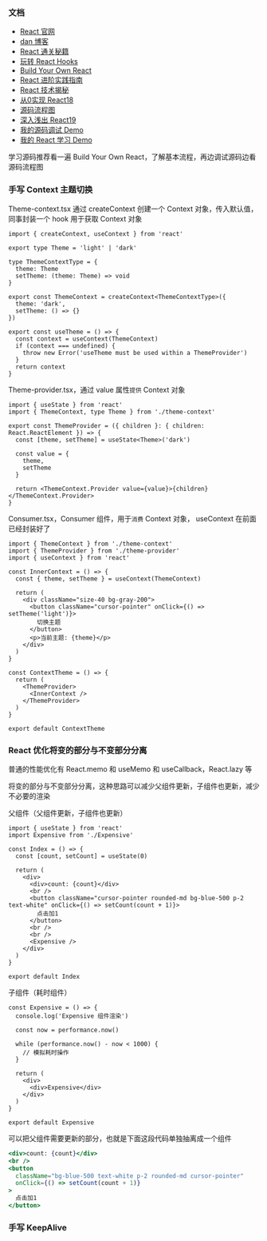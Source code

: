 ### 文档

- [React 官网](https://react.docschina.org/)
- [dan 博客](https://overreacted.io/)
- [React 通关秘籍](https://juejin.cn/book/7294082310658326565?scrollMenuIndex=1)
- [玩转 React Hooks](https://juejin.cn/book/7230622711905517605?scrollMenuIndex=1)
- [Build Your Own React](https://pomb.us/build-your-own-react/)
- [React 进阶实践指南](https://juejin.cn/book/6945998773818490884?scrollMenuIndex=1)
- [React 技术揭秘](https://react.iamkasong.com/)
- [从0实现 React18](https://appjiz2zqrn2142.xet-pc.citv.cn/p/t_pc/goods_pc_detail/goods_detail/p_638035c1e4b07b05581d25db?fromH5=true&type=3)
- [源码流程图](https://www.processon.com/view/link/63bcef8cf27176074bb81a21)
- [深入浅出 React19](https://blog.xiguadev.com/)
- [我的源码调试 Demo](https://github.com/imberZsk/react/tree/main/debugger)
- [我的 React 学习 Demo](https://github.com/imberZsk/demos/tree/main/003react-learn)

学习源码推荐看一遍 Build Your Own React，了解基本流程，再边调试源码边看源码流程图

### 手写 Context 主题切换

Theme-context.tsx 通过 createContext 创建一个 Context 对象，传入默认值，同事封装一个 hook 用于获取 Context 对象

```tsx
import { createContext, useContext } from 'react'

export type Theme = 'light' | 'dark'

type ThemeContextType = {
  theme: Theme
  setTheme: (theme: Theme) => void
}

export const ThemeContext = createContext<ThemeContextType>({
  theme: 'dark',
  setTheme: () => {}
})

export const useTheme = () => {
  const context = useContext(ThemeContext)
  if (context === undefined) {
    throw new Error('useTheme must be used within a ThemeProvider')
  }
  return context
}
```

Theme-provider.tsx，通过 value 属性`提供` Context 对象

```tsx
import { useState } from 'react'
import { ThemeContext, type Theme } from './theme-context'

export const ThemeProvider = ({ children }: { children: React.ReactElement }) => {
  const [theme, setTheme] = useState<Theme>('dark')

  const value = {
    theme,
    setTheme
  }

  return <ThemeContext.Provider value={value}>{children}</ThemeContext.Provider>
}
```

Consumer.tsx，Consumer 组件，用于`消费` Context 对象， useContext 在前面已经封装好了

```tsx
import { ThemeContext } from './theme-context'
import { ThemeProvider } from './theme-provider'
import { useContext } from 'react'

const InnerContext = () => {
  const { theme, setTheme } = useContext(ThemeContext)

  return (
    <div className="size-40 bg-gray-200">
      <button className="cursor-pointer" onClick={() => setTheme('light')}>
        切换主题
      </button>
      <p>当前主题: {theme}</p>
    </div>
  )
}

const ContextTheme = () => {
  return (
    <ThemeProvider>
      <InnerContext />
    </ThemeProvider>
  )
}

export default ContextTheme
```

### React 优化将变的部分与不变部分分离

普通的性能优化有 React.memo 和 useMemo 和 useCallback，React.lazy 等

将变的部分与不变部分分离，这种思路可以减少父组件更新，子组件也更新，减少不必要的渲染

父组件（父组件更新，子组件也更新）

```tsx
import { useState } from 'react'
import Expensive from './Expensive'

const Index = () => {
  const [count, setCount] = useState(0)

  return (
    <div>
      <div>count: {count}</div>
      <br />
      <button className="cursor-pointer rounded-md bg-blue-500 p-2 text-white" onClick={() => setCount(count + 1)}>
        点击加1
      </button>
      <br />
      <br />
      <Expensive />
    </div>
  )
}

export default Index
```

子组件（耗时组件）

```tsx
const Expensive = () => {
  console.log('Expensive 组件渲染')

  const now = performance.now()

  while (performance.now() - now < 1000) {
    // 模拟耗时操作
  }

  return (
    <div>
      <div>Expensive</div>
    </div>
  )
}

export default Expensive
```

可以把父组件需要更新的部分，也就是下面这段代码单独抽离成一个组件

```jsx
<div>count: {count}</div>
<br />
<button
  className="bg-blue-500 text-white p-2 rounded-md cursor-pointer"
  onClick={() => setCount(count + 1)}
>
  点击加1
</button>
```

### 手写 KeepAlive
